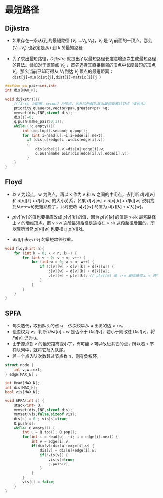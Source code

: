 # 最短路径


## Dijkstra

- 如果存在一条从i到j的最短路径 ($V_{i}.....V_{j},V_{k})$，$V_{i}$ 是 $V_{j}$ 前面的一顶点。那么 $(V_{i}...V_{j})$ 也必定是从 i 到 k 的最短路径

- 为了求出最短路径，*Dijkstra* 就提出了以最短路径长度递增逐次生成最短路径的算法。譬如对于源顶点 $V_{0}$ ，首先选择其直接相邻的顶点中长度最短的顶点 $V_{i}$，那么当前已知可得从 $V_{i}$ 到达 $V_{j}$ 顶点的最短距离：`dist[j]=min(dist[j],dist[i]+matrix[i][j])`

```cpp copy
#define pa pair<int,int>
int dis[MAX_N];

void dijkstra(){
  	//first 为距离，second 为顶点，优先队列每次取出最短距离的节点（堆优化）
    priority_queue<pa,vector<pa>,greater<pa> >q;
    memset(dis,INF,sizeof dis);
    dis[s]=0;
    q.push(make_pair(0,1));
    while (!q.empty()){
        int u=q.top().second; q.pop();
        for (int i=head[u];~i;i=edge[i].next)
          if (dis[u]+edge[i].w<dis[edge[i].v])
          {
              dis[edge[i].v]=dis[u]+edge[i].w;
              q.push(make_pair(dis[edge[i].v],edge[i].v));
          }
    }
}
```

## Floyd

- 以 v 为起点，w 为终点，再以 k 作为 v 和 w 之间的中间点，去判断 $d[v][ w]$ 和 $d[v][k] + d[k][w]$ 的大小关系，如果 $d[v][w] > d[v][k] + d[k][w]$ 说明找到从v→w的更短路径了，此时更改 $d[v][w]$ 的值为 $d[v][k] + d[k][w]$。

- $p[v][w]$ 的值也要相应改成 $p[v][k]$ 的值，因为 $p[v][k]$ 的值是 v→k 最短路径上 v 的后继顶点，而 v→w 这段最短路径是连接在 v→k 这段路径后面的，所以理所当然 $p[v][w]$ 也要指向 $p[v][k]$。

- $d[i][j]$ 表示 i→j 的最短路径权重。

```cpp copy
void floyd(int n){
    for (int k = 0; k < n; k++) {
        for (int v = 0; v < n; v++) {
            for (int w = 0; w < n; w++) {
                if (d[v][w] > d[v][k] + d[k][w]) {
                    d[v][w] = d[v][k] + d[k][w];
                    p[v][w] = p[v][k]; // p[v][w] 是 v-w 最短路径上 v 的下一顶点
                }
            }
        }
    }
}
```

## SPFA

- 每次迭代，取出队头的点 u ，依次枚举从 u 出发的边 u→v。
- 设边权为 w，判断 $Dist[u]+w$ 是否小于 $Dist[v]$，若小于则改进 $Dist[v]$，将 $Fa[v]$ 记为 u。
- 由于源点到 v 的最短距离变小了，有可能 v 可以改进其它的点，所以若 v 不在队列中，就将它放入队尾。
- 若一个点入队次数超过节点数 n，则有负权环。


```cpp copy
struct node {
    int v,w,next;
} edge[MAX_E] ;

int Head[MAX_N];
int dis[MAX_N];
bool vis[MAX_N];

void SPFA(int s) {
    stack<int> Q;
    memset(dis,INF,sizeof dis);
    memset(vis,false,sizeof vis);
    dis[s] = 0 ; vis[s]=true;
    Q.push(s);
    while(!Q.empty()) {
        int u = Q.top(); Q.pop();
        for(int i = Head[u]; ~i; i = edge[i].next) {
            int v = edge[i].v;
            if(dis[v]>dis[u]+edge[i].w) {
                dis[v] = dis[u]+edge[i].w;
                if(!vis[v]) {
                    vis[v]=true;
                    Q.push(v);
                }
            }
        }
        vis[u] = false;
    }
}
```
